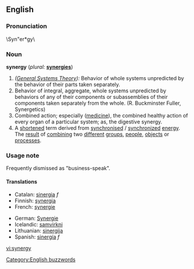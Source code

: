 ==English==

===Pronunciation===
\Syn"er*gy\

===Noun===
'''synergy'''  (''plural:'' '''[[synergies]]''')
# ''([[General Systems Theory]]):'' Behavior of whole systems unpredicted by the behavior of their parts taken separately.
# Behavior of integral, aggregate, whole systems unpredicted by behaviors of any of their components or subassemblies of their components taken separately from the whole. (R. Buckminster Fuller, Synergetics)
# Combined action; especially ([[medicine]]), the combined healthy action of every organ of a particular system; as, the digestive synergy.
# A [[short]]ened term derived from [[synchronise]]d / [[synchronize]]d [[energy]]. The [[result]] of [[combining]] two [[different]] [[group]]s, [[people]], [[object]]s or [[process]]es. 

===Usage note===
Frequently dismissed as "business-speak".

====Translations====
{{top}}
*Catalan: [[sinergia]] ''f''
*Finnish: [[synergia]]
*French: [[synergie]]
{{mid}}
*German: [[Synergie]]
*Icelandic: [[samvirkni]]
*Lithuanian: [[sinergija]]
*Spanish: [[sinergía]] ''f''
{{bottom}}

[[Category:English buzzwords]]

[[vi:synergy]]